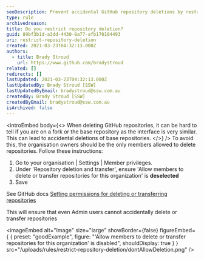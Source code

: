 ```yaml
---
seoDescription: Prevent accidental GitHub repository deletions by restricting access to only organization owners.
type: rule
archivedreason:
title: Do you restrict repository deletion?
guid: 89bf3b1d-a3dd-4430-8a77-afb170184493
uri: restrict-repository-deletion
created: 2021-03-23T04:32:13.000Z
authors:
  - title: Brady Stroud
    url: https://www.github.com/bradystroud
related: []
redirects: []
lastUpdated: 2021-03-23T04:32:13.000Z
lastUpdatedBy: Brady Stroud [SSW]
lastUpdatedByEmail: bradystroud@ssw.com.au
createdBy: Brady Stroud [SSW]
createdByEmail: bradystroud@ssw.com.au
isArchived: false
---
```


<introEmbed
  body={<>
When deleting GitHub repositories, it can be hard to tell if you are on a fork or the base repository as the interface is very similar. This can lead to accidental deletions of base repositories.
  </>}
/>
To avoid this, the organisation owners should be the only members allowed to delete repositories. Follow these instructions:

1. Go to your organisation | Settings | Member privileges.
2. Under 'Repository deletion and transfer', ensure 'Allow members to delete or transfer repositories for this organization' is **deselected**
3. Save

See GitHub docs [Setting permissions for deleting or transferring repositories](https://docs.github.com/en/github/setting-up-and-managing-organizations-and-teams/setting-permissions-for-deleting-or-transferring-repositories)

This will ensure that even Admin users cannot accidentally delete or transfer repositories

<imageEmbed
  alt="Image"
  size="large"
  showBorder={false}
  figureEmbed={ {
    preset: "goodExample",
    figure: "'Allow members to delete or transfer repositories for this organization' is disabled",
    shouldDisplay: true
  } }
  src="/uploads/rules/restrict-repository-deletion/dontAllowDeletion.png"
/>
